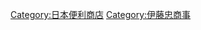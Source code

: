 {{Commons category}}
{{Category main}}
[[Category:日本便利商店|Category:日本便利商店]]
[[Category:伊藤忠商事|Category:伊藤忠商事]]